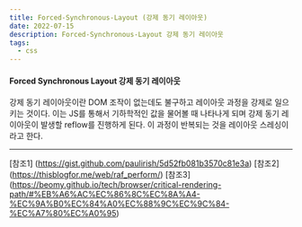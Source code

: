 ```yaml
---
title: Forced-Synchronous-Layout (강제 동기 레이아웃)
date: 2022-07-15
description: Forced-Synchronous-Layout 강제 동기 레이아웃
tags:
  - css
---
```


#### Forced Synchronous Layout 강제 동기 레이아웃

강제 동기 레이아웃이란 DOM 조작이 없는데도 불구하고 레이아웃 과정을 강제로 일으키는 것이다.
이는 JS를 통해서 기하학적인 값을 물어볼 때 나타나게 되며 강제 동기 레이아웃이 발생할 reflow를 진행하게 된다. 이 과정이 반복되는 것을 레이아웃 스레싱이라고 한다.

---

[참조1] (https://gist.github.com/paulirish/5d52fb081b3570c81e3a)
[참조2] (https://thisblogfor.me/web/raf_perform/)
[참조3] (https://beomy.github.io/tech/browser/critical-rendering-path/#%EB%A6%AC%EC%86%8C%EC%8A%A4-%EC%9A%B0%EC%84%A0%EC%88%9C%EC%9C%84-%EC%A7%80%EC%A0%95)
